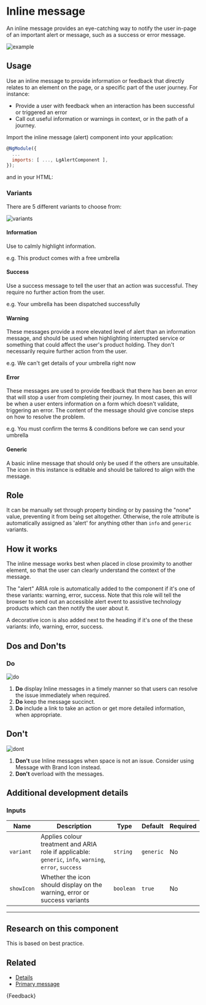 
<Meta title="Components/Inline message (Alert)/Guide" />

# Inline message

<p class="standfirst">An inline message provides an eye-catching way to notify the user in-page of an important alert or message, such as a success or error message.</p>

![example](docs/inline-message/example.png)

## Usage

Use an inline message to provide information or feedback that directly relates to an element on the page, or a specific part of the user journey. For instance:

- Provide a user with feedback when an interaction has been successful or triggered an error
- Call out useful information or warnings in context, or in the path of a journey.



Import the inline message (alert) component into your application:

```js
@NgModule({
  ...
  imports: [ ..., LgAlertComponent ],
});
```



and in your HTML:

<Source id="components-inline-message-alert-examples--standard-alert"></Source>

### Variants

There are 5 different variants to choose from:

![variants](docs/inline-message/variants.png)

#### Information

Use to calmly highlight information.

e.g. This product comes with a free umbrella

#### Success

Use a success message to tell the user that an action was successful. They require no further action from the user.

e.g. Your umbrella has been dispatched successfully

#### Warning

These messages provide a more elevated level of alert than an information message, and should be used when highlighting interrupted service or something that could affect the user's product holding. They don't necessarily require further action from the user.

e.g. We can't get details of your umbrella right now

#### Error

These messages are used to provide feedback that there has been an error that will stop a user from completing their journey. In most cases, this will be when a user enters information on a form which doesn't validate, triggering an error. The content of the message should give concise steps on how to resolve the problem.

e.g. You must confirm the terms & conditions before we can send your umbrella

#### Generic

A basic inline message that should only be used if the others are unsuitable. The icon in this instance is editable and should be tailored to align with the message.

## Role

It can be manually set through property binding or by passing the "none" value, preventing it from being set altogether. Otherwise, the role attribute is automatically assigned as 'alert' for anything other than `info` and `generic` variants.

## How it works

The inline message works best when placed in close proximity to another element, so that the user can clearly understand the context of the message.

The "alert" ARIA role is automatically added to the component if it's one of these variants: warning, error, success. Note that this role will tell the browser to send out an accessible alert event to assistive technology products which can then notify the user about it.

A decorative icon is also added next to the heading if it's one of the these variants: info, warning, error, success.



## Dos and Don'ts

### Do

![do](docs/inline-message/do.png)

1. **Do** display Inline messages in a timely manner so that users can resolve the issue immediately when required.
2. **Do** keep the message succinct.
3. **Do** include a link to take an action or get more detailed information, when appropriate.

## Don't

![dont](docs/inline-message/dont.png)

1. **Don't** use Inline messages when space is not an issue. Consider using Message with Brand Icon instead.
2. **Don't** overload with the messages.

## Additional development details

### Inputs

| Name       | Description                                                                                            | Type      | Default   | Required |
|------------|--------------------------------------------------------------------------------------------------------|-----------|-----------|----------|
| `variant`  | Applies colour treatment and ARIA role if applicable: `generic`, `info`, `warning`, `error`, `success` | `string`  | `generic` | No       |
| `showIcon` | Whether the icon should display on the warning, error or success variants                              | `boolean` | `true`    | No       |



---

## Research on this component

This is based on best practice.

## Related

- [Details](./?path=/docs/components-details-guide--docs)
- [Primary message](./?path=/docs/components-primary-message-guide--docs)

<Markdown>{Feedback}</Markdown>
